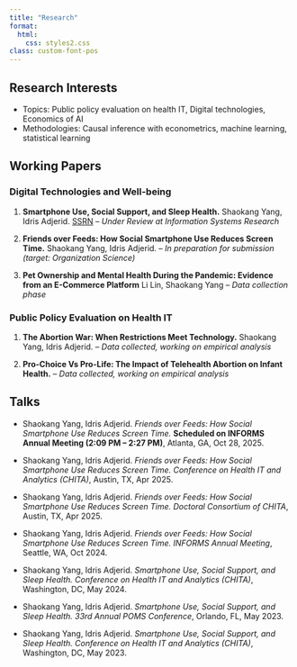 ```yaml
---
title: "Research"
format:
  html:
    css: styles2.css
class: custom-font-pos
---
```


## Research Interests

-   Topics: Public policy evaluation on health IT, Digital technologies, Economics of AI
-   Methodologies: Causal inference with econometrics, machine learning, statistical learning

## Working Papers

### Digital Technologies and Well-being

1. **Smartphone Use, Social Support, and Sleep Health.** Shaokang Yang, Idris Adjerid. [SSRN](http://dx.doi.org/10.2139/ssrn.5368531) -- *Under Review at Information Systems Research*

2. **Friends over Feeds: How Social Smartphone Use Reduces Screen Time.** Shaokang Yang, Idris Adjerid. -- *In preparation for submission (target: Organization Science)*

3. **Pet Ownership and Mental Health During the Pandemic: Evidence from an E-Commerce Platform** Li Lin, Shaokang Yang -- *Data collection phase*

### Public Policy Evaluation on Health IT

1. **The Abortion War: When Restrictions Meet Technology.** Shaokang Yang, Idris Adjerid. -- *Data collected, working on empirical analysis*

2. **Pro-Choice Vs Pro-Life: The Impact of Telehealth Abortion on Infant Health.** -- *Data collected, working on empirical analysis*

## Talks

- Shaokang Yang, Idris Adjerid. *Friends over Feeds: How Social Smartphone Use Reduces Screen Time.* **Scheduled on INFORMS Annual Meeting (2:09 PM – 2:27 PM)**, Atlanta, GA, Oct 28, 2025.

- Shaokang Yang, Idris Adjerid. *Friends over Feeds: How Social Smartphone Use Reduces Screen Time.* *Conference on Health IT and Analytics (CHITA)*, Austin, TX, Apr 2025.

- Shaokang Yang, Idris Adjerid. *Friends over Feeds: How Social Smartphone Use Reduces Screen Time.* *Doctoral Consortium of CHITA*, Austin, TX, Apr 2025.

- Shaokang Yang, Idris Adjerid. *Friends over Feeds: How Social Smartphone Use Reduces Screen Time.* *INFORMS Annual Meeting*, Seattle, WA, Oct 2024.

- Shaokang Yang, Idris Adjerid. *Smartphone Use, Social Support, and Sleep Health.* *Conference on Health IT and Analytics (CHITA)*, Washington, DC, May 2024.

- Shaokang Yang, Idris Adjerid. *Smartphone Use, Social Support, and Sleep Health.* *33rd Annual POMS Conference*, Orlando, FL, May 2023.

- Shaokang Yang, Idris Adjerid. *Smartphone Use, Social Support, and Sleep Health.* *Conference on Health IT and Analytics (CHITA)*, Washington, DC, May 2023.
